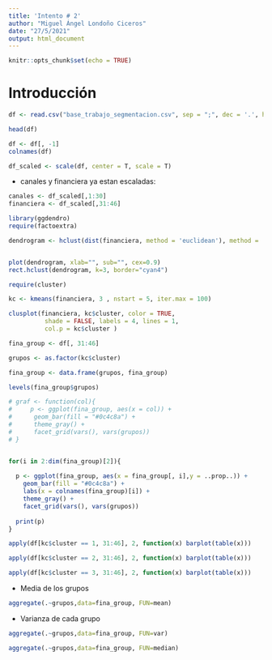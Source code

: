 ```yaml
---
title: 'Intento # 2'
author: "Miguel Ángel Londoño Ciceros"
date: "27/5/2021"
output: html_document
---
```


```r
knitr::opts_chunk$set(echo = TRUE)
```

# Introducción

```r
df <- read.csv("base_trabajo_segmentacion.csv", sep = ";", dec = '.', header = T)

head(df)
```

```r
df <- df[, -1]
colnames(df)
```

```r
df_scaled <- scale(df, center = T, scale = T)
```


* canales y financiera ya estan escaladas:

```r
canales <- df_scaled[,1:30]
financiera <- df_scaled[,31:46]
```

```r
library(ggdendro)
require(factoextra)

dendrogram <- hclust(dist(financiera, method = 'euclidean'), method = 'ward.D')


plot(dendrogram, xlab="", sub="", cex=0.9)
rect.hclust(dendrogram, k=3, border="cyan4")
```

```r
require(cluster)

kc <- kmeans(financiera, 3 , nstart = 5, iter.max = 100)

clusplot(financiera, kc$cluster, color = TRUE, 
          shade = FALSE, labels = 4, lines = 1,
          col.p = kc$cluster )
```

```r
fina_group <- df[, 31:46]

grupos <- as.factor(kc$cluster)

fina_group <- data.frame(grupos, fina_group)
```

```r
levels(fina_group$grupos)
```

```r

# graf <- function(col){
#     p <- ggplot(fina_group, aes(x = col)) +
#      geom_bar(fill = "#0c4c8a") +
#      theme_gray() +
#      facet_grid(vars(), vars(grupos))
# }


for(i in 2:dim(fina_group)[2]){
  
  p <- ggplot(fina_group, aes(x = fina_group[, i],y = ..prop..)) +
    geom_bar(fill = "#0c4c8a") +
    labs(x = colnames(fina_group)[i]) +
    theme_gray() +
    facet_grid(vars(), vars(grupos))
  
  print(p)
}

```



```r
apply(df[kc$cluster == 1, 31:46], 2, function(x) barplot(table(x)))
```

```r
apply(df[kc$cluster == 2, 31:46], 2, function(x) barplot(table(x)))
```

```r
apply(df[kc$cluster == 3, 31:46], 2, function(x) barplot(table(x)))
```

* Media de los grupos
```r
aggregate(.~grupos,data=fina_group, FUN=mean)
```
* Varianza de cada grupo
```r
aggregate(.~grupos,data=fina_group, FUN=var)
```
```r
aggregate(.~grupos,data=fina_group, FUN=median)
```
